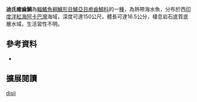{{Speciesbox
| name = 迪氏癒齒鯛
| image = 
| image_width = 250px
| status = NE
| status_system = IUCN3.1
| genus = Symphysanodon
| species = disii
| authority = [[Khalaf_&_Krupp|Khalaf & Krupp]], 2008
| synonyms = 
|}}

'''迪氏癒齒鯛'''為[[輻鰭魚綱|輻鰭魚綱]][[鱸形目|鱸形目]][[鱸亞目|鱸亞目]][[癒齒鯛科|癒齒鯛科]]的一[[種|種]]，為熱帶海水魚，分布於西[[印度洋|印度洋]][[紅海|紅海]][[阿卡巴灣|阿卡巴灣]]海域，深度可達150公尺，體長可達16.5公分，棲息岩石底質底層水域，生活習性不明。
==參考資料==
*{{FishBase_species|genus=Symphysanodon|species=disii|year=2016|month=8}}

== 擴展閱讀 == 
{{refbegin}}
{{wikispecies-inline|Symphysanodon disii|迪氏癒齒鯛}}
{{refend}}
{{Taxonbar|from=Q1868011}}

[[Category:癒齒鯛屬|disii]]


{{鱸形目小作品}}